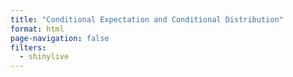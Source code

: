 ```yaml
---
title: "Conditional Expectation and Conditional Distribution"
format: html
page-navigation: false
filters: 
  - shinylive
---
```

